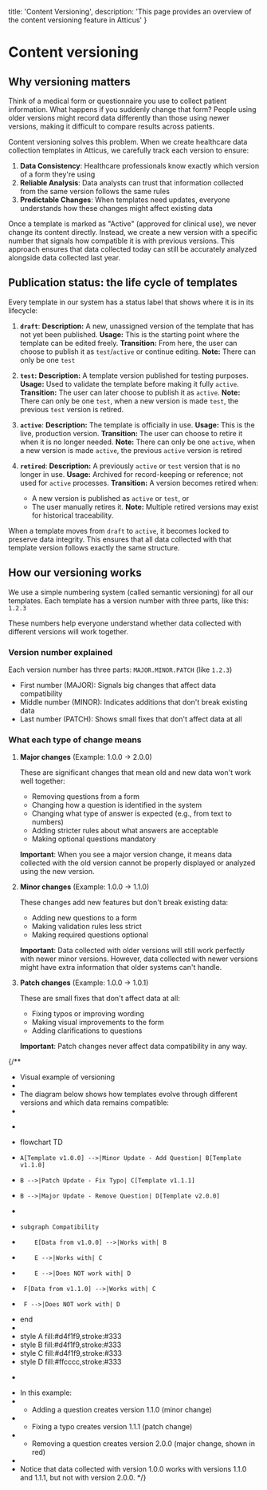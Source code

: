   title: 'Content Versioning',
  description: 'This page provides an overview of the content versioning feature in Atticus'
}

# Content versioning

## Why versioning matters

Think of a medical form or questionnaire you use to collect patient information. What happens if you suddenly change that form? People using older versions might record data differently than those using newer versions, making it difficult to compare results across patients.

Content versioning solves this problem. When we create healthcare data collection templates in Atticus, we carefully track each version to ensure:

1. **Data Consistency**: Healthcare professionals know exactly which version of a form they're using
2. **Reliable Analysis**: Data analysts can trust that information collected from the same version follows the same rules
3. **Predictable Changes**: When templates need updates, everyone understands how these changes might affect existing data

Once a template is marked as "Active" (approved for clinical use), we never change its content directly. Instead, we create a new version with a specific number that signals how compatible it is with previous versions. This approach ensures that data collected today can still be accurately analyzed alongside data collected last year.

## Publication status: the life cycle of templates

Every template in our system has a status label that shows where it is in its lifecycle:

1. **`draft`**:
   **Description:** A new, unassigned version of the template that has not yet been published.
   **Usage:** This is the starting point where the template can be edited freely.
   **Transition:** From here, the user can choose to publish it as `test`/`active` or continue editing.
   **Note:** There can only be one `test`

2. **`test`:**
   **Description:** A template version published for testing purposes.
   **Usage:** Used to validate the template before making it fully `active`.
   **Transition:** The user can later choose to publish it as `active`. 
   **Note:** There can only be one `test`, when a new version is made `test`, the previous `test` version is retired.

3. **`active`**:
   **Description:** The template is officially in use.
   **Usage:** This is the live, production version.
   **Transition:** The user can choose to retire it when it is no longer needed. 
   **Note:** There can only be one `active`, when a new version is made `active`, the previous `active` version is retired

4. **`retired`**:
   **Description:** A previously `active` or `test` version that is no longer in use.
   **Usage:** Archived for record-keeping or reference; not used for `active` processes.
   **Transition:** A version becomes retired when: 
   - A new version is published as `active` or `test`, or
   - The user manually retires it.
   **Note:** Multiple retired versions may exist for historical traceability.


When a template moves from `draft` to `active`, it becomes locked to preserve data integrity. This ensures that all data collected with that template version follows exactly the same structure.

## How our versioning works

We use a simple numbering system (called semantic versioning) for all our templates. Each template has a version number with three parts, like this: `1.2.3`

These numbers help everyone understand whether data collected with different versions will work together.

### Version number explained

Each version number has three parts: `MAJOR.MINOR.PATCH` (like `1.2.3`)

- First number (MAJOR): Signals big changes that affect data compatibility
- Middle number (MINOR): Indicates additions that don't break existing data
- Last number (PATCH): Shows small fixes that don't affect data at all

### What each type of change means

1. **Major changes** (Example: 1.0.0 → 2.0.0)

   These are significant changes that mean old and new data won't work well together:
   - Removing questions from a form
   - Changing how a question is identified in the system
   - Changing what type of answer is expected (e.g., from text to numbers)
   - Adding stricter rules about what answers are acceptable
   - Making optional questions mandatory

   **Important**: When you see a major version change, it means data collected with the old version cannot be properly displayed or analyzed using the new version.

2. **Minor changes** (Example: 1.0.0 → 1.1.0)

   These changes add new features but don't break existing data:
   - Adding new questions to a form
   - Making validation rules less strict
   - Making required questions optional

   **Important**: Data collected with older versions will still work perfectly with newer minor versions. However, data collected with newer versions might have extra information that older systems can't handle.

3. **Patch changes** (Example: 1.0.0 → 1.0.1)

   These are small fixes that don't affect data at all:
   - Fixing typos or improving wording
   - Making visual improvements to the form
   - Adding clarifications to questions

   **Important**: Patch changes never affect data compatibility in any way.

{/**
 * Visual example of versioning
 *
 * The diagram below shows how templates evolve through different versions and which data remains compatible:
 *
 * ```mermaid
 * flowchart TD
 *     A[Template v1.0.0] -->|Minor Update - Add Question| B[Template v1.1.0]
 *     B -->|Patch Update - Fix Typo| C[Template v1.1.1]
 *     B -->|Major Update - Remove Question| D[Template v2.0.0]
 *
 *     subgraph Compatibility
 *         E[Data from v1.0.0] -->|Works with| B
 *         E -->|Works with| C
 *         E -->|Does NOT work with| D
 *      F[Data from v1.1.0] -->|Works with| C
 *      F -->|Does NOT work with| D
 *  end
 *
 *  style A fill:#d4f1f9,stroke:#333
 *  style B fill:#d4f1f9,stroke:#333
 *  style C fill:#d4f1f9,stroke:#333
 *  style D fill:#ffcccc,stroke:#333
 * ```
 * In this example:
 * - Adding a question creates version 1.1.0 (minor change)
 * - Fixing a typo creates version 1.1.1 (patch change)
 * - Removing a question creates version 2.0.0 (major change, shown in red)
 *
 * Notice that data collected with version 1.0.0 works with versions 1.1.0 and 1.1.1, but not with version 2.0.0.
 */}
